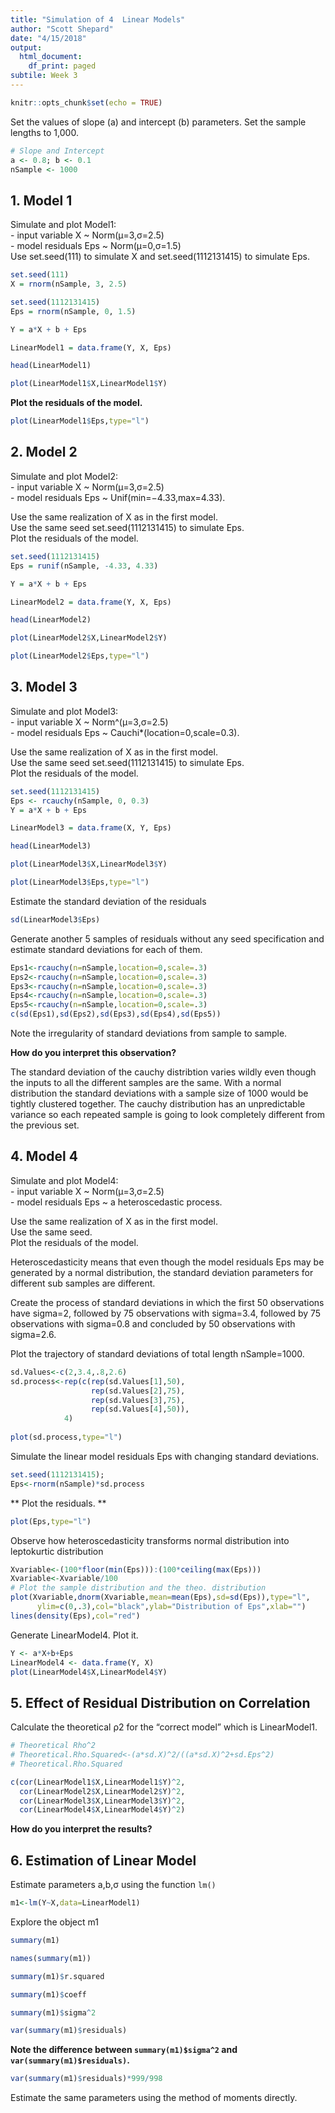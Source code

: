 ```yaml
---
title: "Simulation of 4  Linear Models"
author: "Scott Shepard"
date: "4/15/2018"
output:
  html_document:
    df_print: paged
subtile: Week 3
---
```


```r
knitr::opts_chunk$set(echo = TRUE)
```

Set the values of slope (a) and intercept (b) parameters. Set the sample lengths to 1,000.

```r
# Slope and Intercept
a <- 0.8; b <- 0.1
nSample <- 1000
```

## 1. Model 1

Simulate and plot Model1:  
  - input variable X ~ Norm(μ=3,σ=2.5)  
  - model residuals Eps ~ Norm(μ=0,σ=1.5)  
Use set.seed(111) to simulate X and set.seed(1112131415) to simulate Eps.

```r
set.seed(111)
X = rnorm(nSample, 3, 2.5)

set.seed(1112131415)
Eps = rnorm(nSample, 0, 1.5)

Y = a*X + b + Eps

LinearModel1 = data.frame(Y, X, Eps)

head(LinearModel1)
```

```r
plot(LinearModel1$X,LinearModel1$Y)
```

**Plot the residuals of the model.**

```r
plot(LinearModel1$Eps,type="l")
```

## 2. Model 2

Simulate and plot Model2:  
  - input variable X ~ Norm(μ=3,σ=2.5)   
  - model residuals Eps ~ Unif(min=−4.33,max=4.33).  

Use the same realization of X as in the first model.  
Use the same seed set.seed(1112131415) to simulate Eps.  
Plot the residuals of the model.

```r
set.seed(1112131415)
Eps = runif(nSample, -4.33, 4.33)

Y = a*X + b + Eps

LinearModel2 = data.frame(Y, X, Eps)

head(LinearModel2)
```

```r
plot(LinearModel2$X,LinearModel2$Y)
```

```r
plot(LinearModel2$Eps,type="l")
```

## 3. Model 3

Simulate and plot Model3:  
  - input variable X ~ Norm^(μ=3,σ=2.5)  
  - model residuals Eps ~ Cauchi*(location=0,scale=0.3).  

Use the same realization of X as in the first model.  
Use the same seed set.seed(1112131415) to simulate Eps.  
Plot the residuals of the model.

```r
set.seed(1112131415)
Eps <- rcauchy(nSample, 0, 0.3)
Y = a*X + b + Eps

LinearModel3 = data.frame(X, Y, Eps)

head(LinearModel3)
```

```r
plot(LinearModel3$X,LinearModel3$Y)
```

```r
plot(LinearModel3$Eps,type="l")
```

Estimate the standard deviation of the residuals
```r
sd(LinearModel3$Eps)
```

Generate another 5 samples of residuals without any seed specification and estimate standard deviations for each of them.

```r
Eps1<-rcauchy(n=nSample,location=0,scale=.3)
Eps2<-rcauchy(n=nSample,location=0,scale=.3)
Eps3<-rcauchy(n=nSample,location=0,scale=.3)
Eps4<-rcauchy(n=nSample,location=0,scale=.3)
Eps5<-rcauchy(n=nSample,location=0,scale=.3)
c(sd(Eps1),sd(Eps2),sd(Eps3),sd(Eps4),sd(Eps5))
```

Note the irregularity of standard deviations from sample to sample.

**How do you interpret this observation?**

The standard deviation of the cauchy distribtion varies wildly even though 
the inputs to all the different samples are the same. With a normal 
distribution the standard deviations with a sample size of 1000 would be 
tightly clustered together. The cauchy distribution has an unpredictable 
variance so each repeated sample is going to look completely different from
the previous set.

## 4. Model 4  

Simulate and plot Model4:  
  - input variable X ~ Norm(μ=3,σ=2.5)  
  - model residuals Eps ~ a heteroscedastic process.  

Use the same realization of X as in the first model.  
Use the same seed.  
Plot the residuals of the model.  

Heteroscedasticity means that even though the model residuals Eps may be generated by a normal distribution, the standard deviation parameters for different sub samples are different.

Create the process of standard deviations in which the first 50 observations have sigma=2, followed by 75 observations with sigma=3.4, followed by 75 observations with sigma=0.8 and concluded by 50 observations with sigma=2.6.

Plot the trajectory of standard deviations of total length nSample=1000.  
```r
sd.Values<-c(2,3.4,.8,2.6)
sd.process<-rep(c(rep(sd.Values[1],50),
                  rep(sd.Values[2],75),
                  rep(sd.Values[3],75),
                  rep(sd.Values[4],50)),
            4)
            
plot(sd.process,type="l")
```

Simulate the linear model residuals Eps with changing standard deviations.

```r
set.seed(1112131415);
Eps<-rnorm(nSample)*sd.process
```

** Plot the residuals. **

```r
plot(Eps,type="l")
```

Observe how heteroscedasticity transforms normal distribution into leptokurtic distribution

```r
Xvariable<-(100*floor(min(Eps))):(100*ceiling(max(Eps)))
Xvariable<-Xvariable/100
# Plot the sample distribution and the theo. distribution
plot(Xvariable,dnorm(Xvariable,mean=mean(Eps),sd=sd(Eps)),type="l",
      ylim=c(0,.3),col="black",ylab="Distribution of Eps",xlab="")
lines(density(Eps),col="red")
```

Generate LinearModel4.
Plot it.

```r
Y <- a*X+b+Eps
LinearModel4 <- data.frame(Y, X)
plot(LinearModel4$X,LinearModel4$Y)
```

## 5. Effect of Residual Distribution on Correlation

Calculate the theoretical ρ2 for the “correct model” which is LinearModel1.

```r
# Theoretical Rho^2
# Theoretical.Rho.Squared<-(a*sd.X)^2/((a*sd.X)^2+sd.Eps^2)
# Theoretical.Rho.Squared
```

```r
c(cor(LinearModel1$X,LinearModel1$Y)^2,
  cor(LinearModel2$X,LinearModel2$Y)^2,
  cor(LinearModel3$X,LinearModel3$Y)^2,
  cor(LinearModel4$X,LinearModel4$Y)^2)
```

**How do you interpret the results?**

## 6. Estimation of Linear Model

Estimate parameters a,b,σ using the function `lm()`

```r
m1<-lm(Y~X,data=LinearModel1)
```

Explore the object m1

```r
summary(m1)
```

```r
names(summary(m1))
```

```r
summary(m1)$r.squared
```

```r
summary(m1)$coeff
```

```r
summary(m1)$sigma^2
```

```r
var(summary(m1)$residuals)
```

**Note the difference between `summary(m1)$sigma^2` and `var(summary(m1)$residuals)`.**

```r
var(summary(m1)$residuals)*999/998
```

Estimate the same parameters using the method of moments directly.

```r

```

```r

```

```r

```

```r

```

```r

```

```r

```

```r

```

```r

```

```r

```
